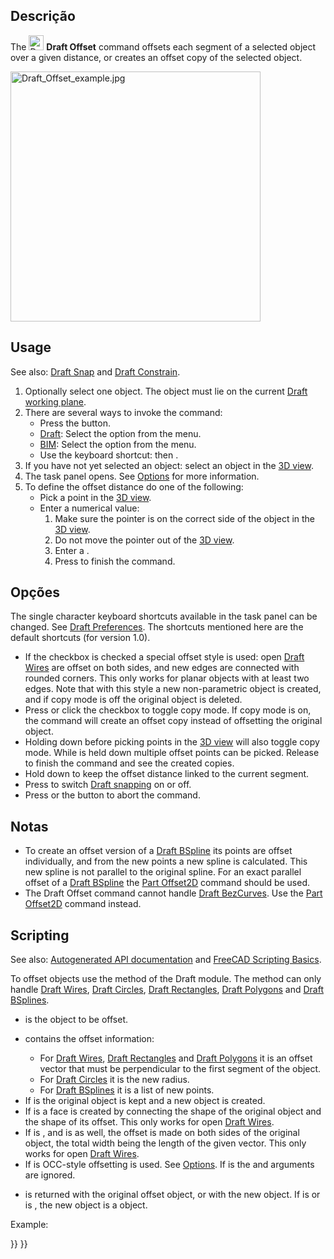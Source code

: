 <languages/>

<div class="mw-translate-fuzzy">
{{Docnav
|[[Draft_Mirror/pt-br|Espelho]]
|[[Draft_Trimex/pt-br|Aparar/Alargar]]
|[[Draft_Workbench/pt-br|Draft]]
|IconL=Draft_Mirror.svg
|IconR=Draft_Trimex.svg
|IconC=Workbench_Draft.svg
}}
</div>

{{GuiCommand
|Name=Draft Offset
|MenuLocation=Modification → Offset<br>Modify → Offset
|Workbenches=[[Draft_Workbench|Draft]], [[BIM_Workbench|BIM]]
|Shortcut={{KEY|O}} {{KEY|S}}
|SeeAlso=[[Part_Offset2D|Part Offset2D]]
}}

<span id="Description"></span>
==Descrição==

The [[Image:Draft_Offset.svg|24px]] '''Draft Offset''' command offsets each segment of a selected object over a given distance, or creates an offset copy of the selected object.

[[Image:Draft_Offset_example.jpg|400px]]
{{Caption|Offsetting a Draft Wire}}

==Usage==

See also: [[Draft_Snap|Draft Snap]] and [[Draft_Constrain|Draft Constrain]].

# Optionally select one object. The object must lie on the current [[Draft_SelectPlane|Draft working plane]].
# There are several ways to invoke the command:
#* Press the {{Button|[[Image:Draft_Offset.svg|16px]] [[Draft_Offset|Offset]]}} button.
#* [[Draft_Workbench|Draft]]: Select the {{MenuCommand|Modification → [[Image:Draft_Offset.svg|16px]] Offset}} option from the menu.
#* [[BIM_Workbench|BIM]]: Select the {{MenuCommand|Modify → [[Image:Draft_Offset.svg|16px]] Offset}} option from the menu.
#* Use the keyboard shortcut: {{KEY|O}} then {{KEY|S}}.
# If you have not yet selected an object: select an object in the [[3D_view|3D view]].
# The {{MenuCommand|Offset}} task panel opens. See [[#Options|Options]] for more information.
# To define the offset distance do one of the following:
#* Pick a point in the [[3D_view|3D view]].
#* Enter a numerical value:
#*# Make sure the pointer is on the correct side of the object in the [[3D_view|3D view]].
#*# Do not move the pointer out of the [[3D_view|3D view]].
#*# Enter a {{MenuCommand|Distance}}.
#*# Press {{KEY|Enter}} to finish the command.

<span id="Options"></span>
==Opções==

The single character keyboard shortcuts available in the task panel can be changed. See [[Draft_Preferences|Draft Preferences]]. The shortcuts mentioned here are the default shortcuts (for version 1.0).

* If the {{MenuCommand|OCC-style offset}} checkbox is checked a special offset style is used: open [[Draft_Wire|Draft Wires]] are offset on both sides, and new edges are connected with rounded corners. This only works for planar objects with at least two edges. Note that with this style a new non-parametric object is created, and if copy mode is off the original object is deleted.
* Press {{KEY|C}} or click the {{MenuCommand|Copy}} checkbox to toggle copy mode. If copy mode is on, the command will create an offset copy instead of offsetting the original object.
* Holding down {{KEY|Alt}} before picking points in the [[3D_view|3D view]] will also toggle copy mode. While {{KEY|Alt}} is held down multiple offset points can be picked. Release {{KEY|Alt}} to finish the command and see the created copies.
* Hold down {{KEY|Shift}} to keep the offset distance linked to the current segment.
* Press {{KEY|S}} to switch [[Draft_Snap|Draft snapping]] on or off.
* Press {{KEY|Esc}} or the {{Button|Close}} button to abort the command.

<span id="Notes"></span>
==Notas==

* To create an offset version of a [[Draft_BSpline|Draft BSpline]] its points are offset individually, and from the new points a new  spline is calculated. This new spline is not parallel to the original spline. For an exact parallel offset of a [[Draft_BSpline|Draft BSpline]] the [[Part_Offset2D|Part Offset2D]] command should be used.
* The Draft Offset command cannot handle [[Draft_BezCurve|Draft BezCurves]]. Use the [[Part_Offset2D|Part Offset2D]] command instead.

==Scripting==

See also: [https://freecad.github.io/SourceDoc/ Autogenerated API documentation] and [[FreeCAD Scripting Basics|FreeCAD Scripting Basics]].

To offset objects use the {{incode|offset}} method of the Draft module. The method can only handle [[Draft_Wire|Draft Wires]], [[Draft_Circle|Draft Circles]], [[Draft_Rectangle|Draft Rectangles]], [[Draft_Polygon|Draft Polygons]] and [[Draft_BSpline|Draft BSplines]].

{{Code|code=
offset_obj = offset(obj, delta, copy=False, bind=False, sym=False, occ=False)
}}

* {{incode|obj}} is the object to be offset.
* {{incode|delta}} contains the offset information:
** For [[Draft_Wire|Draft Wires]], [[Draft_Rectangle|Draft Rectangles]] and [[Draft_Polygon|Draft Polygons]] it is an offset vector that must be perpendicular to the first segment of the object.
** For [[Draft_Circle|Draft Circles]] it is the new radius.
** For [[Draft_BSpline|Draft BSplines]] it is a list of new points.
* If {{incode|copy}} is {{incode|True}} the original object is kept and a new object is created.
* If {{incode|bind}} is {{incode|True}} a face is created by connecting the shape of the original object and the shape of its offset. This only works for open [[Draft_Wire|Draft Wires]].
* If {{incode|sym}} is {{incode|True}}, and {{incode|bind}} is {{incode|True}} as well, the offset is made on both sides of the original object, the total width being the length of the given vector. This only works for open [[Draft_Wire|Draft Wires]].
* If {{incode|occ}} is {{incode|True}} OCC-style offsetting is used. See [[#Options|Options]]. If {{incode|occ}} is {{incode|True}} the {{incode|bind}} and {{incode|sym}} arguments are ignored.
* {{incode|offset_obj}} is returned with the original offset object, or with the new object. If  {{incode|bind}} is {{incode|True}} or {{incode|occ}} is {{incode|True}}, the new object is a {{incode|[[Part_Feature|Part::Feature]]}} object.

Example:

{{Code|code=
import FreeCAD as App
import Draft

doc = App.newDocument()

p1 = App.Vector(0, 0, 0)
p2 = App.Vector(1500, 2000, 0)
p3 = App.Vector(4000, 0, 0)

wire = Draft.make_wire([p1, p2, p3])
doc.recompute()

vector = App.Vector(-200, 150, 0)
offset1 = Draft.offset(wire, vector, copy=True, bind=True, sym=True)
offset2 = Draft.offset(wire, 3*vector, copy=True)
offset3 = Draft.offset(wire, 6*vector, copy=True)
offset4 = Draft.offset(wire, 9*vector, copy=True)
offset5 = Draft.offset(wire, 1.5*vector, copy=True, occ=True)

doc.recompute()
}}


<div class="mw-translate-fuzzy">
{{Docnav
|[[Draft_Mirror/pt-br|Espelho]]
|[[Draft_Trimex/pt-br|Aparar/Alargar]]
|[[Draft_Workbench/pt-br|Draft]]
|IconL=Draft_Mirror.svg
|IconR=Draft_Trimex.svg
|IconC=Workbench_Draft.svg
}}
</div>

{{Draft Tools navi{{#translation:}}}}
{{Userdocnavi{{#translation:}}}}